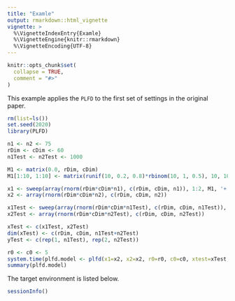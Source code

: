 ```yaml
---
title: "Examle"
output: rmarkdown::html_vignette
vignette: >
  %\VignetteIndexEntry{Examle}
  %\VignetteEngine{knitr::rmarkdown}
  %\VignetteEncoding{UTF-8}
---
```


```r
knitr::opts_chunk$set(
  collapse = TRUE,
  comment = "#>"
)
```

This example applies the `PLFD` to the first set of settings in the original paper. 

```r
rm(list=ls())
set.seed(2020)
library(PLFD)

n1 <- n2 <- 75
rDim <- cDim <- 60
n1Test <- n2Test <- 1000

M1 <- matrix(0.0, rDim, cDim)
M1[1:10, 1:10] <- matrix(runif(10, 0.2, 0.8)*rbinom(10, 1, 0.5), 10, 10)

x1 <- sweep(array(rnorm(rDim*cDim*n1), c(rDim, cDim, n1)), 1:2, M1, '+')
x2 <- array(rnorm(rDim*cDim*n2), c(rDim, cDim, n2))

x1Test <- sweep(array(rnorm(rDim*cDim*n1Test), c(rDim, cDim, n1Test)), 1:2, M1, '+')
x2Test <- array(rnorm(rDim*cDim*n2Test), c(rDim, cDim, n2Test))

xTest <- c(x1Test, x2Test)
dim(xTest) <- c(rDim, cDim, n1Test+n2Test)
yTest <- c(rep(1, n1Test), rep(2, n2Test))

r0 <- c0 <- 5
system.time(plfd.model <- plfd(x1=x2, x2=x2, r0=r0, c0=c0, xtest=xTest, ytest=yTest))
summary(plfd.model)
```

The target environment is listed below.

```r
sessionInfo()
```